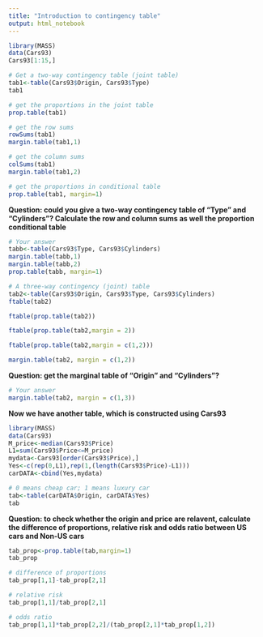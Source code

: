 ```yaml
---
title: "Introduction to contingency table"
output: html_notebook
---
```


```r
library(MASS)
data(Cars93)
Cars93[1:15,]
```

```r
# Get a two-way contingency table (joint table)
tab1<-table(Cars93$Origin, Cars93$Type)
tab1
```

```r
# get the proportions in the joint table
prop.table(tab1)
```

```r
# get the row sums
rowSums(tab1)
margin.table(tab1,1)
```

```r
# get the column sums
colSums(tab1)
margin.table(tab1,2)
```

```r
# get the proportions in conditional table
prop.table(tab1, margin=1)
```

**Question: could you give a two-way contingency table of "Type" and "Cylinders"? Calculate the row and column sums as well the proportion conditional table**
```r
# Your answer
tabb<-table(Cars93$Type, Cars93$Cylinders)
margin.table(tabb,1)
margin.table(tabb,2)
prop.table(tabb, margin=1)
```


```r
# A three-way contingency (joint) table
tab2<-table(Cars93$Origin, Cars93$Type, Cars93$Cylinders)
ftable(tab2)
```

```r
ftable(prop.table(tab2))
```

```r
ftable(prop.table(tab2,margin = 2))
```

```r
ftable(prop.table(tab2,margin = c(1,2)))
```

```r
margin.table(tab2, margin = c(1,2))
```

**Question: get the marginal table of "Origin" and "Cylinders"?**
```r
# Your answer
margin.table(tab2, margin = c(1,3))
```


**Now we have another table, which is constructed using Cars93**
```r
library(MASS)
data(Cars93)
M_price<-median(Cars93$Price)
L1=sum(Cars93$Price<=M_price)
mydata<-Cars93[order(Cars93$Price),]
Yes<-c(rep(0,L1),rep(1,(length(Cars93$Price)-L1)))
carDATA<-cbind(Yes,mydata)
```

```r
# 0 means cheap car; 1 means luxury car
tab<-table(carDATA$Origin, carDATA$Yes)
tab
```

**Question: to check whether the origin and price are relavent, calculate the difference of proportions, relative risk and odds ratio between US cars and Non-US cars**
```r
tab_prop<-prop.table(tab,margin=1)
tab_prop
```
```r
# difference of proportions
tab_prop[1,1]-tab_prop[2,1]
```

```r
# relative risk
tab_prop[1,1]/tab_prop[2,1]
```

```r
# odds ratio
tab_prop[1,1]*tab_prop[2,2]/(tab_prop[2,1]*tab_prop[1,2])
```
